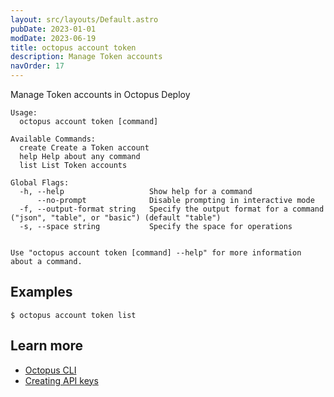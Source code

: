 ```yaml
---
layout: src/layouts/Default.astro
pubDate: 2023-01-01
modDate: 2023-06-19
title: octopus account token
description: Manage Token accounts
navOrder: 17
---
```


Manage Token accounts in Octopus Deploy

```
Usage:
  octopus account token [command]

Available Commands:
  create Create a Token account
  help Help about any command
  list List Token accounts

Global Flags:
  -h, --help                   Show help for a command
      --no-prompt              Disable prompting in interactive mode
  -f, --output-format string   Specify the output format for a command ("json", "table", or "basic") (default "table")
  -s, --space string           Specify the space for operations


Use "octopus account token [command] --help" for more information about a command.
```

## Examples

<SamplesInstance />

```
$ octopus account token list

```

## Learn more

- [Octopus CLI](/docs/octopus-rest-api/cli)
- [Creating API keys](/docs/octopus-rest-api/how-to-create-an-api-key)